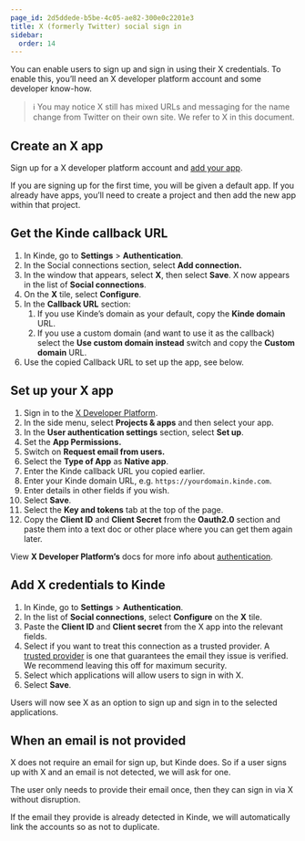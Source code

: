```yaml
---
page_id: 2d5ddede-b5be-4c05-ae82-300e0c2201e3
title: X (formerly Twitter) social sign in
sidebar:
  order: 14
---
```


You can enable users to sign up and sign in using their X credentials. To enable this, you’ll need an X developer platform account and some developer know-how.

> ℹ️ You may notice X still has mixed URLs and messaging for the name change from Twitter on their own site. We refer to X in this document.

## **Create an X app**

Sign up for a X developer platform account and [add your app](https://developer.twitter.com/en/portal/dashboard).

If you are signing up for the first time, you will be given a default app. If you already have apps, you’ll need to create a project and then add the new app within that project.

## **Get the Kinde callback URL**

1. In Kinde, go to **Settings** > **Authentication**.
2. In the Social connections section, select **Add connection.**
3. In the window that appears, select **X**, then select **Save**. X now appears in the list of **Social connections**.
4. On the **X** tile, select **Configure**.
5. In the **Callback URL** section:
   1. If you use Kinde’s domain as your default, copy the **Kinde domain** URL.
   2. If you use a custom domain (and want to use it as the callback) select the **Use custom domain instead** switch and copy the **Custom domain** URL.
6. Use the copied Callback URL to set up the app, see below.

## **Set up your X app**

1. Sign in to the [X Developer Platform](https://developer.twitter.com/).
2. In the side menu, select **Projects & apps** and then select your app.
3. In the **User authentication settings** section, select **Set up**.
4. Set the **App Permissions.**
5. Switch on **Request email from users.**
6. Select the **Type of App** as **Native app**.
7. Enter the Kinde callback URL you copied earlier.
8. Enter your Kinde domain URL, e.g. `https://yourdomain.kinde.com`.
9. Enter details in other fields if you wish.
10. Select **Save**.
11. Select the **Key and tokens** tab at the top of the page.
12. Copy the **Client ID** and **Client Secret** from the **Oauth2.0** section and paste them into a text doc or other place where you can get them again later.

View **X Developer Platform’s** docs for more info about [authentication](https://developer.twitter.com/en/docs/authentication/overview).

## **Add X credentials to Kinde**

1. In Kinde, go to **Settings** > **Authentication**.
2. In the list of **Social connections**, select **Configure** on the **X** tile.
3. Paste the **Client ID** and **Client secret** from the X app into the relevant fields.
4. Select if you want to treat this connection as a trusted provider. A [trusted provider](/authenticate/about-auth/identity-and-verification/) is one that guarantees the email they issue is verified. We recommend leaving this off for maximum security.
5. Select which applications will allow users to sign in with X.
6. Select **Save**.

Users will now see X as an option to sign up and sign in to the selected applications.

## When an email is not provided

X does not require an email for sign up, but Kinde does. So if a user signs up with X and an email is not detected, we will ask for one.

The user only needs to provide their email once, then they can sign in via X without disruption.

If the email they provide is already detected in Kinde, we will automatically link the accounts so as not to duplicate.
